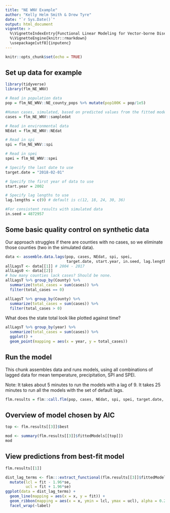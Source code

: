 ```yaml
---
title: "NE WNV Example"
author: "Kelly Helm Smith & Drew Tyre"
date: "`r Sys.Date()`"
output: html_document
vignette: >
  %\VignetteIndexEntry{Functional Linear Modeling for Vector-borne Disease}
  %\VignetteEngine{knitr::rmarkdown}
  \usepackage[utf8]{inputenc}
---
```


```r
knitr::opts_chunk$set(echo = TRUE)
```

## Set up data for example
```r
library(tidyverse)
library(flm_NE_WNV) 

# Read in population data
pop = flm_NE_WNV::NE_county_pops %>% mutate(pop100K = pop/1e5) 

#Human cases, simulated, based on predicted values from the fitted model. 
cases = flm_NE_WNV::sampledat

# Read in environmental data
NEdat = flm_NE_WNV::NEdat

# Read in spi
spi = flm_NE_WNV::spi

# Read in spei
spei = flm_NE_WNV::spei

# Specify the last date to use
target.date = "2018-02-01" 

# Specify the first year of data to use
start.year = 2002

# Specify lag lengths to use
lag.lengths = c(9) # default is c(12, 18, 24, 30, 36)

#For consistent results with simulated data
in.seed = 4872957

```
## Some basic quality control on synthetic data

Our approach struggles if there are counties with no cases, so we eliminate those counties (two in the simulated data).

```r
data <- assemble.data.lags(pop, cases, NEdat, spi, spei, 
                           target.date, start.year, in.seed, lag.lengths)
allLagsT <- data[[1]] # 2004 - 2017
allLags0 <- data[[2]]
# how many counties lack cases? Should be none.
allLagsT %>% group_by(County) %>% 
  summarize(total_cases = sum(cases)) %>% 
  filter(total_cases == 0)

allLagsT %>% group_by(County) %>% 
  summarize(total_cases = sum(cases)) %>% 
  filter(total_cases > 0)
```

What does the state total look like plotted against time?

```r
allLagsT %>% group_by(year) %>% 
  summarize(total_cases = sum(cases)) %>% 
  ggplot() + 
  geom_point(mapping = aes(x = year, y = total_cases))
```

## Run the model

This chunk assembles data and runs models, using all combinations of lagged data for mean temperature, precipitation, SPI and SPEI.

Note: It takes about 5 minutes to run the models with a lag of 9. It takes 25 minutes to run all the models with the set of default lags.


```r

flm.results = flm::call.flm(pop, cases, NEdat, spi, spei, target.date, start.year, in.seed, lag.lengths)

```

## Overview of model chosen by AIC 
```r
top <- flm.results[[3]]$best

mod <- summary(flm.results[[3]]$fittedModels[[top]])
mod

```
## View predictions from best-fit model
```r
flm.results[[1]]
```

```r
dist_lag_terms <- flm:::extract_functional(flm.results[[3]]$fittedModels[[top]]) %>% 
  mutate(lcl = fit - 1.96*se,
         ucl = fit + 1.96*se)
ggplot(data = dist_lag_terms) + 
  geom_line(mapping = aes(x = x, y = fit)) +
  geom_ribbon(mapping = aes(x = x, ymin = lcl, ymax = ucl), alpha = 0.2)+
  facet_wrap(~label)
```


